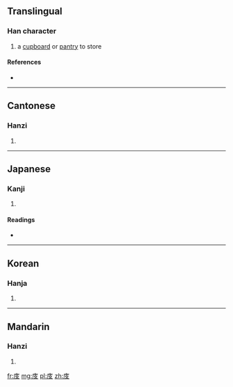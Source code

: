 ==Translingual==

===Han character===
{{Han char|rn=53|rad=广|as=04|sn=7|four=0024<sub>7</sub>|canj=戈十水 (IJE), X戈十水 (XIJE)}}

# a [[cupboard]] or [[pantry]] to store

====References====
* {{Han ref|kx=0343.270|dkj=09245|dj=0653.140|hdz=20873.210|uh=5E8B|ud=24203|bh=CACD|bd=51917}}

----

==Cantonese==

===Hanzi===
{{yue-hanzi|jyut=|y=[[gei2]], [[gwai2]]}}

# {{defn|lang=yue|sort=广04}}

----

==Japanese==

===Kanji===
{{ja-kanji|grade=|rs=广04}}

# {{defn|lang=ja|sort=广04}}

====Readings====
* {{ja-readings|on=[[き]] (ki)|kun=[[とだな]] (todana)}}

----

==Korean==

===Hanja===
{{ko-hanja|hangeul=기|rv=gi|mr=ki}}

# {{defn|lang=ko|sort=广04}}

----

==Mandarin==

===Hanzi===
{{cmn-hanzi|pin=[[guǐ]] ([[gui3]])|wg=[[kuei3|kuei<sup>3</sup>]]}}

# {{defn|lang=cmn|sort=广04}}

[[fr:庋]]
[[mg:庋]]
[[pl:庋]]
[[zh:庋]]